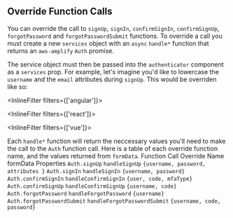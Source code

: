 
## Override Function Calls

You can override the call to `signUp`, `signIn`, `confirmSignIn`, `confirmSignUp`, `forgotPassword` and `forgotPasswordSubmit` functions.
To override a call you must create a new `services` object with an `async` `handle*` function that returns an `aws-amplify` `Auth` promise.

The service object must then be passed into the `authenticator` component as a `services` prop. For example, let's imagine you'd like to lowercase the `username` and the `email` attributes during `signUp`.
This would be overriden like so:

<InlineFilter filters={['angular']}>
  <AngularOverrideExample />
</InlineFilter>

<InlineFilter filters={['react']}>
  <ReactOverrideExample />
</InlineFilter>

<InlineFilter filters={['vue']}>
  <VueOverrideExample />
</InlineFilter>

Each `handle*` function will return the neccessary values you'll need to make the call to the `Auth` function call. Here is a table of each override function name, and the values returned from `formData`.
<ResponsiveTable labelWidth="10rem">
  <TableHead>
    <TableRow>
      <TableCell as="th">Function Call</TableCell>
      <TableCell as="th">Override Name</TableCell>
      <TableCell as="th">formData Properties</TableCell>
    </TableRow>
  </TableHead>
  <TableBody>
    <TableRow>
      <ResponsiveTableCell label="Function Call">`Auth.signUp`</ResponsiveTableCell>
      <ResponsiveTableCell label="Override Name">`handleSignUp`</ResponsiveTableCell>
      <ResponsiveTableCell label="formData Properties">`{username, password, attributes }`</ResponsiveTableCell>
    </TableRow>
    <TableRow>
      <ResponsiveTableCell label="Function Call">`Auth.signIn`</ResponsiveTableCell>
      <ResponsiveTableCell label="Override Name">`handleSignIn` </ResponsiveTableCell>
      <ResponsiveTableCell label="formData Properties">`{username, password}`</ResponsiveTableCell>
    </TableRow>
    <TableRow>
      <ResponsiveTableCell label="Function Call">`Auth.confirmSignIn`</ResponsiveTableCell>
      <ResponsiveTableCell label="Override Name">`handleConfirmSignIn`</ResponsiveTableCell>
      <ResponsiveTableCell label="formData Properties">`{user, code, mfaType}`</ResponsiveTableCell>
    </TableRow>
    <TableRow>
      <ResponsiveTableCell label="Function Call">`Auth.confirmSignUp`</ResponsiveTableCell>
      <ResponsiveTableCell label="Override Name">`handleConfirmSignUp`</ResponsiveTableCell>
      <ResponsiveTableCell label="formData Properties">`{username, code}`</ResponsiveTableCell>
    </TableRow>
    <TableRow>
      <ResponsiveTableCell label="Function Call">`Auth.forgotPassword`</ResponsiveTableCell>
      <ResponsiveTableCell label="Override Name">`handleForgotPassword`</ResponsiveTableCell>
      <ResponsiveTableCell label="formData Properties">`{username}`</ResponsiveTableCell>
    </TableRow>
    <TableRow>
      <ResponsiveTableCell label="Function Call">`Auth.forgotPasswordSubmit`</ResponsiveTableCell>
      <ResponsiveTableCell label="Override Name">`handleForgotPasswordSubmit`</ResponsiveTableCell>
      <ResponsiveTableCell label="formData Properties">`{username, code, password}`</ResponsiveTableCell>
    </TableRow>
  </TableBody>
</ResponsiveTable>
